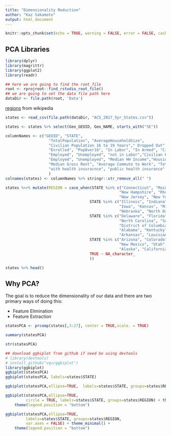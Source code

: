 ```yaml
---
title: "Dimensionality Reduction"
author: "Kaz Sakamoto"
output: html_document
---
```

    
```r
knitr::opts_chunk$set(echo = TRUE, warning = FALSE, error = FALSE, cache = TRUE, message = FALSE)
```

## PCA Libraries

```r
library(dplyr)
library(magrittr)
library(ggplot2)
library(readr)

## here we are going to find the root_file 
root <- rprojroot::find_rstudio_root_file()
## we are going to set the data file path here
dataDir <- file.path(root, 'Data')
```
[regions](https://en.wikipedia.org/wiki/List_of_regions_of_the_United_States) from wikipedia
```r
states <- read_csv(file.path(dataDir, "ACS_2017_5yr_States.csv"))

states <- states %>% select(Geo_GEOID, Geo_NAME, starts_with("SE"))

columnNames <- c("GEOID", "STATE", 
                   "TotalPopulation", "AverageHouseholdSize",
                   "Civilian Population 16 to 19 Years"," Dropped Out",
                   "Enrolled", "PopOver16", "In Labor", "In Armed", "Civilian",
                   "Employed", "Unemployed", "not in Labor","Civilian Population over 16",
                   "Employed", "Unemployed", "Median HH Income","Housing Units", "Median Year structure Built",
                   "Median Gross Rent", "Average Commute to Work", "Total Health Insurance", "no health insurance",
                   "with health insuracnce", "public health insurance", "private health insurance"
                   )
colnames(states) <- columnNames %>% stringr::str_remove_all(" ")

states %<>% mutate(REGION = case_when(STATE %in% c("Connecticut", "Maine", "Massachusetts", 
                                                  "New Hampshire", "Rhode Island", "Vermont",
                                                  "New Jersey", "New York", "Pennsylvania") ~ "Northeast",
                                     STATE %in% c("Illinois", "Indiana", "Michigan", "Ohio", "Wisconsin",
                                                  "Iowa", "Kansas", "Minnesota", "Missouri", 
                                                  "Nebraska", "North Dakota", "South Dakota") ~ "Midwest",
                                     STATE %in% c("Delaware", "Florida", "Georgia", "Maryland",
                                                  "North Carolina", "South Carolina", "Virginia", 
                                                  "District of Columbia", "West Virginia",
                                                  "Alabama", "Kentucky", "Mississippi", "Tennessee",
                                                  "Arkansas", "Louisiana", "Oklahoma", "Texas") ~ "South",
                                     STATE %in% c("Arizona", "Colorado", "Idaho", "Montana", "Nevada", 
                                                  "New Mexico", "Utah", "Wyoming",
                                                  "Alaska", "California", "Hawaii", "Oregon", "Washington") ~ "West",
                                     TRUE ~ NA_character_
                                     ))
```

```r
states %>% head()
```

## Why PCA?

The goal is to reduce the dimensionality of our data and there are two primary ways of doing this:

- Feature Elimination
- Feature Extraction

```r
statesPCA <- prcomp(states[,3:27], center = TRUE,scale. = TRUE)

summary(statesPCA)

str(statesPCA)
```

```r
## download ggbiplot from github if need be using devtools
# library(devtools)
# install_github("vqv/ggbiplot")
library(ggbiplot)
ggbiplot(statesPCA)
ggbiplot(statesPCA, labels=states$STATE)
```
```r
ggbiplot(statesPCA,ellipse=TRUE,  labels=states$STATE, groups=states$REGION)
```

```r
ggbiplot(statesPCA,ellipse=TRUE, 
         circle = TRUE, labels=states$STATE, groups=states$REGION) + theme_minimal() + 
    theme(legend.position = "bottom")

```

```r
ggbiplot(statesPCA,ellipse=TRUE,  
         labels=states$STATE, groups=states$REGION,
         var.axes = FALSE) + theme_minimal() + 
    theme(legend.position = "bottom")

```

